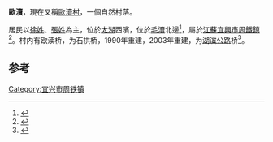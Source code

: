 '''歐瀆'''，現在又稱[[歐瀆村|歐瀆村]]，一個自然村落。

居民以[[徐姓|徐姓]]、[[張姓|張姓]]為主，位於[[太湖|太湖]]西濱，位於[[毛瀆|毛瀆]]北邊<ref>{{Cite book|title=苕溪运河志 下|last=《苕溪运河志》编纂委员会编|first=|publisher=北京：中国水利水电出版社|year=2010年11月|isbn=7-5084-8035-0|location=|pages=1825}}</ref>，屬於[[江蘇|江蘇]][[宜興市|宜興市]][[周鐵鎮|周鐵鎮]]<ref>{{Cite book|title=江苏省宜兴县地名录 内部资料|last=宜兴县地名委员会编|first=|publisher=宜兴县地名委员会|year=1983年1月|isbn=|location=|pages=207}}</ref>。村内有欧渎桥，为石拱桥，1990年重建，2003年重建，为[[湖滨公路|湖滨公路]]桥<ref>{{Cite book|title=周铁镇志|last=郭海泉主编|first=|publisher=南京：凤凰出版社|year=2008年4月|isbn=978-7-80643-951-7|location=|pages=215-219}}</ref>。

== 参考==
{{reflist}}
{{jiangsu-stub}}
[[Category:宜兴市周铁镇|Category:宜兴市周铁镇]]
